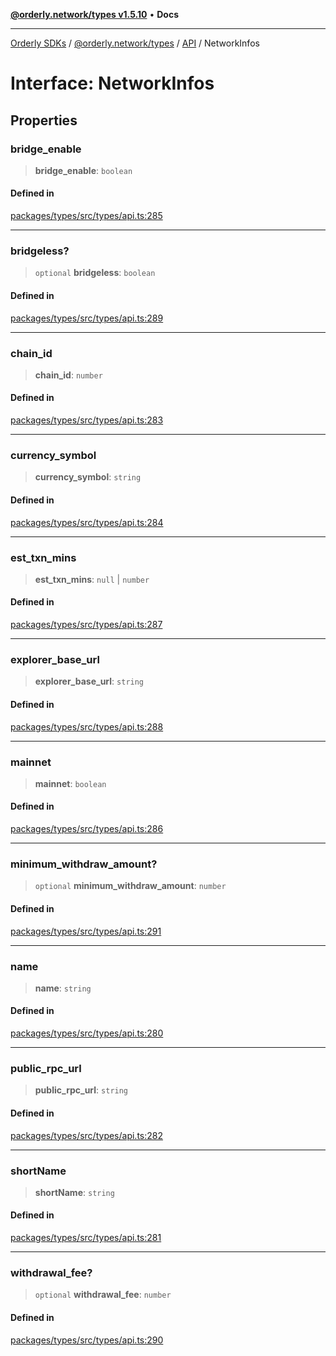 [**@orderly.network/types v1.5.10**](/sdks/tech-doc/@orderly.network/types/README) • **Docs**

***

[Orderly SDKs](/sdks/tech-doc/packages) / [@orderly.network/types](/sdks/tech-doc/@orderly.network/types/README) / [API](/sdks/tech-doc/@orderly.network/types/namespaces/API/README) / NetworkInfos

# Interface: NetworkInfos

## Properties

### bridge\_enable

> **bridge\_enable**: `boolean`

#### Defined in

[packages/types/src/types/api.ts:285](https://github.com/OrderlyNetwork/js-sdk/blob/554ae704783e3b83c40bb234a899e8f02987d9b6/packages/types/src/types/api.ts#L285)

***

### bridgeless?

> `optional` **bridgeless**: `boolean`

#### Defined in

[packages/types/src/types/api.ts:289](https://github.com/OrderlyNetwork/js-sdk/blob/554ae704783e3b83c40bb234a899e8f02987d9b6/packages/types/src/types/api.ts#L289)

***

### chain\_id

> **chain\_id**: `number`

#### Defined in

[packages/types/src/types/api.ts:283](https://github.com/OrderlyNetwork/js-sdk/blob/554ae704783e3b83c40bb234a899e8f02987d9b6/packages/types/src/types/api.ts#L283)

***

### currency\_symbol

> **currency\_symbol**: `string`

#### Defined in

[packages/types/src/types/api.ts:284](https://github.com/OrderlyNetwork/js-sdk/blob/554ae704783e3b83c40bb234a899e8f02987d9b6/packages/types/src/types/api.ts#L284)

***

### est\_txn\_mins

> **est\_txn\_mins**: `null` \| `number`

#### Defined in

[packages/types/src/types/api.ts:287](https://github.com/OrderlyNetwork/js-sdk/blob/554ae704783e3b83c40bb234a899e8f02987d9b6/packages/types/src/types/api.ts#L287)

***

### explorer\_base\_url

> **explorer\_base\_url**: `string`

#### Defined in

[packages/types/src/types/api.ts:288](https://github.com/OrderlyNetwork/js-sdk/blob/554ae704783e3b83c40bb234a899e8f02987d9b6/packages/types/src/types/api.ts#L288)

***

### mainnet

> **mainnet**: `boolean`

#### Defined in

[packages/types/src/types/api.ts:286](https://github.com/OrderlyNetwork/js-sdk/blob/554ae704783e3b83c40bb234a899e8f02987d9b6/packages/types/src/types/api.ts#L286)

***

### minimum\_withdraw\_amount?

> `optional` **minimum\_withdraw\_amount**: `number`

#### Defined in

[packages/types/src/types/api.ts:291](https://github.com/OrderlyNetwork/js-sdk/blob/554ae704783e3b83c40bb234a899e8f02987d9b6/packages/types/src/types/api.ts#L291)

***

### name

> **name**: `string`

#### Defined in

[packages/types/src/types/api.ts:280](https://github.com/OrderlyNetwork/js-sdk/blob/554ae704783e3b83c40bb234a899e8f02987d9b6/packages/types/src/types/api.ts#L280)

***

### public\_rpc\_url

> **public\_rpc\_url**: `string`

#### Defined in

[packages/types/src/types/api.ts:282](https://github.com/OrderlyNetwork/js-sdk/blob/554ae704783e3b83c40bb234a899e8f02987d9b6/packages/types/src/types/api.ts#L282)

***

### shortName

> **shortName**: `string`

#### Defined in

[packages/types/src/types/api.ts:281](https://github.com/OrderlyNetwork/js-sdk/blob/554ae704783e3b83c40bb234a899e8f02987d9b6/packages/types/src/types/api.ts#L281)

***

### withdrawal\_fee?

> `optional` **withdrawal\_fee**: `number`

#### Defined in

[packages/types/src/types/api.ts:290](https://github.com/OrderlyNetwork/js-sdk/blob/554ae704783e3b83c40bb234a899e8f02987d9b6/packages/types/src/types/api.ts#L290)
